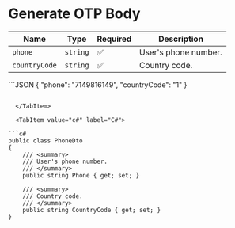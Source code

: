 
# Generate OTP Body

| Name         | Type     | Required           | Description                         |
|--------------|----------|--------------------|-------------------------------------|
| `phone`      | `string` | :white_check_mark: | User's phone number.                |
| `countryCode`| `string` | :white_check_mark: | Country code.                       |


<Tabs>
  <TabItem value="json" label="Json">
```JSON
{
  "phone": "7149816149",
  "countryCode": "1"
}

```

  </TabItem>

  <TabItem value="c#" label="C#">

```c#
public class PhoneDto
{
    /// <summary>
    /// User's phone number.
    /// </summary>
    public string Phone { get; set; }

    /// <summary>
    /// Country code.
    /// </summary>
    public string CountryCode { get; set; }
}


```

  </TabItem>

  
</Tabs>

